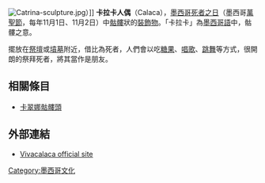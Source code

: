 [[File:Catrina-sculpture.jpg|thumb]]）]]
'''卡拉卡人偶'''（Calaca），[[墨西哥|墨西哥]][[死者之日|死者之日]]（墨西哥[[萬聖節|萬聖節]]，每年11月1日、11月2日）中[[骷髏|骷髏]]狀的[[裝飾物|裝飾物]]。「卡拉卡」為[[墨西哥語|墨西哥語]]中，骷髏之意。

擺放在[[祭壇|祭壇]]或[[墳墓|墳墓]]附近，借比為死者，人們會以吃[[糖果|糖果]]、[[唱歌|唱歌]]、[[跳舞|跳舞]]等方式，很開朗的祭拜死者，將其當作是朋友。

== 相關條目 ==
*[[卡翠娜骷髏頭|卡翠娜骷髏頭]]

== 外部連結 ==
*[https://web.archive.org/web/20090323053156/http://www.vivacalaca.com/ Vivacalaca official site]

{{Commonscat|Calaca}}

[[Category:墨西哥文化|Category:墨西哥文化]]
